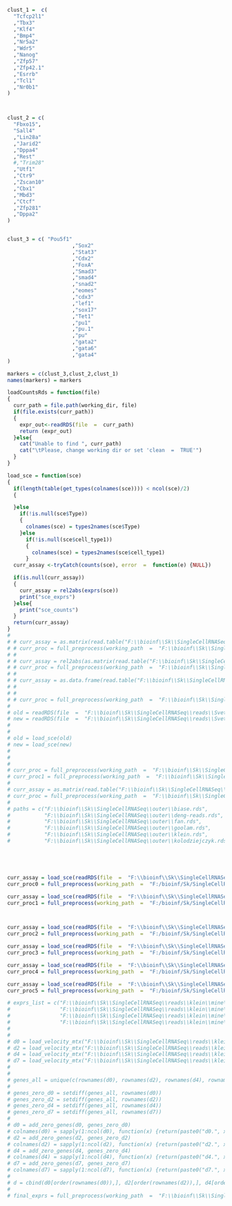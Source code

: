 
```{r}
clust_1 =  c(
  "Tcfcp2l1"
  ,"Tbx3"
  ,"Klf4"
  ,"Bmp4"
  ,"Nr5a2"
  ,"Wdr5"
  ,"Nanog"
  ,"Zfp57"
  ,"Zfp42.1"
  ,"Esrrb"
  ,"Tcl1"
  ,"Nr0b1"
)



clust_2 = c(
  "Fbxo15",
  "Sall4"
  ,"Lin28a"
  ,"Jarid2"
  ,"Dppa4"
  ,"Rest"
  #,"Trim28"
  ,"Utf1"
  ,"Ctr9"
  ,"Zscan10"
  ,"Cbx1"
  ,"Mbd3"
  ,"Ctcf"
  ,"Zfp281"
  ,"Dppa2"
)


clust_3 = c( "Pou5f1"
                     ,"Sox2"
                     ,"Stat3"
                     ,"Cdx2"
                     ,"FoxA"
                     ,"Smad3"
                     ,"smad4"
                     ,"snad2"
                     ,"eomes"
                     ,"cdx3"
                     ,"lef1"
                     ,"sox17"
                     ,"Tet1"
                     ,"pu1"
                     ,"pu.1"
                     ,"pu"
                     ,"gata2"
                     ,"gata6"
                     ,"gata4"
)

markers = c(clust_3,clust_2,clust_1)
names(markers) = markers
```

```{r}
loadCountsRds = function(file)
{
  curr_path = file.path(working_dir, file)
  if(file.exists(curr_path))
  {
    expr_out<-readRDS(file  =  curr_path)
    return (expr_out)
  }else{
    cat("Unable to find ", curr_path)
    cat("\tPlease, change working dir or set 'clean  =  TRUE'")
  }
}

load_sce = function(sce)
{
  if(length(table(get_types(colnames(sce)))) < ncol(sce)/2)
  {

  }else
    if(!is.null(sce$Type))
    {
      colnames(sce) = types2names(sce$Type)
    }else
      if(!is.null(sce$cell_type1))
      {
        colnames(sce) = types2names(sce$cell_type1)
      }
  curr_assay <-tryCatch(counts(sce), error  =  function(e) {NULL})

  if(is.null(curr_assay))
  {
    curr_assay = rel2abs(exprs(sce))
    print("sce_exprs")
  }else{
    print("sce_counts")
  }
  return(curr_assay)
}
# 
# # curr_assay = as.matrix(read.table("F:\\bioinf\\Sk\\SingleCellRNASeq\\reads\\NanoString\\expressionTableDedupQC.csv"))
# # curr_proc = full_preprocess(working_path  =  "F:\\bioinf\\Sk\\SingleCellRNASeq\\reads\\NanoString\\", counts_mtx  =  curr_assay, markers  =  markers, impute  =  T)
# # 
# # curr_assay = rel2abs(as.matrix(read.table("F:\\bioinf\\Sk\\SingleCellRNASeq\\reads\\idc.tpm.txt")))
# # curr_proc = full_preprocess(working_path  =  "F:\\bioinf\\Sk\\SingleCellRNASeq\\reads\\", counts_mtx  =  curr_assay, markers  =  markers)
# # 
# # curr_assay = as.data.frame(read.table("F:\\bioinf\\Sk\\SingleCellRNASeq\\reads\\SC3\\patient1-raw.txt", header = TRUE, sep  =  "\t"))
# # 
# # 
# # curr_proc = full_preprocess(working_path  =  "F:\\bioinf\\Sk\\SingleCellRNASeq\\reads\\", counts_mtx  =  curr_assay, markers  =  markers)
# 
# old = readRDS(file  =  "F:\\bioinf\\Sk\\SingleCellRNASeq\\reads\\Svet\\old.rds")
# new = readRDS(file  =  "F:\\bioinf\\Sk\\SingleCellRNASeq\\reads\\Svet\\new.rds")
# 
# 
# old = load_sce(old)
# new = load_sce(new)
# 
# 
# 
# curr_proc = full_preprocess(working_path  =  "F:\\bioinf\\Sk\\SingleCellRNASeq\\reads\\Svet\\", counts_mtx  =  old, markers  =  markers)
# curr_proc1 = full_preprocess(working_path  =  "F:\\bioinf\\Sk\\SingleCellRNASeq\\reads\\Svet\\", counts_mtx  =  new, markers  =  markers)
# 
# curr_assay = as.matrix(read.table("F:\\bioinf\\Sk\\SingleCellRNASeq\\reads\\idc.counts.txt"))
# curr_proc = full_preprocess(working_path  =  "F:\\bioinf\\Sk\\SingleCellRNASeq\\reads\\", counts_mtx  =  curr_assay, markers  =  markers)
# 
# paths = c("F:\\bioinf\\Sk\\SingleCellRNASeq\\outer\\biase.rds", 
#           "F:\\bioinf\\Sk\\SingleCellRNASeq\\outer\\deng-reads.rds",
#           "F:\\bioinf\\Sk\\SingleCellRNASeq\\outer\\fan.rds",
#           "F:\\bioinf\\Sk\\SingleCellRNASeq\\outer\\goolam.rds",
#           "F:\\bioinf\\Sk\\SingleCellRNASeq\\outer\\klein.rds",
#           "F:\\bioinf\\Sk\\SingleCellRNASeq\\outer\\kolodziejczyk.rds")





curr_assay = load_sce(readRDS(file  =  "F:\\bioinf\\Sk\\SingleCellRNASeq\\outer\\biase.rds"))
curr_proc0 = full_preprocess(working_path  =  "F:/bioinf/Sk/SingleCellRNASeq/outer/biase/", counts_mtx  =  curr_assay, markers  =  markers)

curr_assay = load_sce(readRDS(file  =  "F:\\bioinf\\Sk\\SingleCellRNASeq\\outer\\deng-reads.rds"))
curr_proc1 = full_preprocess(working_path  =  "F:/bioinf/Sk/SingleCellRNASeq/outer/deng-reads/", counts_mtx  =  curr_assay, markers  =  markers)



curr_assay = load_sce(readRDS(file  =  "F:\\bioinf\\Sk\\SingleCellRNASeq\\outer\\fan.rds"))
curr_proc2 = full_preprocess(working_path  =  "F:/bioinf/Sk/SingleCellRNASeq/outer/fan/", counts_mtx  =  curr_assay, markers  =  markers)

curr_assay = load_sce(readRDS(file  =  "F:\\bioinf\\Sk\\SingleCellRNASeq\\outer\\goolam.rds"))
curr_proc3 = full_preprocess(working_path  =  "F:/bioinf/Sk/SingleCellRNASeq/outer/goolam/", counts_mtx  =  curr_assay, markers  =  markers)

curr_assay = load_sce(readRDS(file  =  "F:\\bioinf\\Sk\\SingleCellRNASeq\\outer\\klein.rds"))
curr_proc4 = full_preprocess(working_path  =  "F:/bioinf/Sk/SingleCellRNASeq/outer/klein/", counts_mtx  =  curr_assay, markers  =  markers)

curr_assay = load_sce(readRDS(file  =  "F:\\bioinf\\Sk\\SingleCellRNASeq\\outer\\kolodziejczyk.rds"))
curr_proc5 = full_preprocess(working_path  =  "F:/bioinf/Sk/SingleCellRNASeq/outer/kolodziejczyk/", counts_mtx  =  curr_assay, markers  =  markers)

```


```{r}
# exprs_list = c("F:\\bioinf\\Sk\\SingleCellRNASeq\\reads\\klein\\mine\\SRR1784310\\cell.counts.matrices.rds",
#                "F:\\bioinf\\Sk\\SingleCellRNASeq\\reads\\klein\\mine\\SRR1784313\\cell.counts.matrices.rds",
#                "F:\\bioinf\\Sk\\SingleCellRNASeq\\reads\\klein\\mine\\SRR1784314\\cell.counts.matrices.rds",
#                "F:\\bioinf\\Sk\\SingleCellRNASeq\\reads\\klein\\mine\\SRR1784315\\cell.counts.matrices.rds")
# 
# 
# d0 = load_velocity_mtx("F:\\bioinf\\Sk\\SingleCellRNASeq\\reads\\klein\\mine\\SRR1784310\\cell.counts.matrices.rds")
# d2 = load_velocity_mtx("F:\\bioinf\\Sk\\SingleCellRNASeq\\reads\\klein\\mine\\SRR1784313\\cell.counts.matrices.rds")
# d4 = load_velocity_mtx("F:\\bioinf\\Sk\\SingleCellRNASeq\\reads\\klein\\mine\\SRR1784314\\cell.counts.matrices.rds")
# d7 = load_velocity_mtx("F:\\bioinf\\Sk\\SingleCellRNASeq\\reads\\klein\\mine\\SRR1784315\\cell.counts.matrices.rds")
# 
# 
# genes_all = unique(c(rownames(d0), rownames(d2), rownames(d4), rownames(d7)))
# 
# genes_zero_d0 = setdiff(genes_all, rownames(d0))
# genes_zero_d2 = setdiff(genes_all, rownames(d2))
# genes_zero_d4 = setdiff(genes_all, rownames(d4))
# genes_zero_d7 = setdiff(genes_all, rownames(d7))
# 
# d0 = add_zero_genes(d0, genes_zero_d0)
# colnames(d0) = sapply(1:ncol(d0), function(x) {return(paste0("d0.", x))})
# d2 = add_zero_genes(d2, genes_zero_d2)
# colnames(d2) = sapply(1:ncol(d2), function(x) {return(paste0("d2.", x))})
# d4 = add_zero_genes(d4, genes_zero_d4)
# colnames(d4) = sapply(1:ncol(d4), function(x) {return(paste0("d4.", x))})
# d7 = add_zero_genes(d7, genes_zero_d7)
# colnames(d7) = sapply(1:ncol(d7), function(x) {return(paste0("d7.", x))})
# 
# d = cbind(d0[order(rownames(d0)),], d2[order(rownames(d2)),], d4[order(rownames(d4)),], d7[order(rownames(d7)),])
# 
# final_exprs = full_preprocess(working_path  =  "F:\\bioinf\\Sk\\SingleCellRNASeq\\reads\\klein\\mine", counts_mtx  =  d, markers  =  markers)

```
